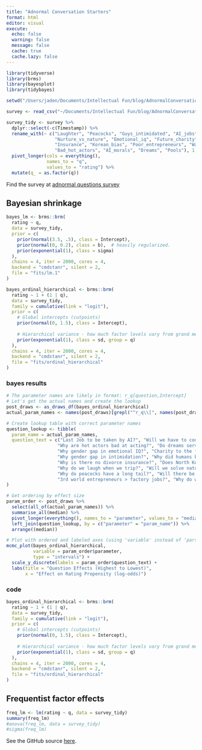 ```yaml
---
title: "Adnormal Conversation Starters"
format: html
editor: visual
execute:
  echo: false
  warning: false
  message: false
  cache: true
  cache.lazy: false
---
```


```r
library(tidyverse)
library(brms)
library(bayesplot)
library(tidybayes)

setwd("/Users/jaden/Documents/Intellectual Fun/blog/AdnormalConversationStarters")

survey <- read_csv("~/Documents/Intellectual Fun/blog/AdnormalConversationStarters/Novel Questions (Responses) - Form Responses 1.csv")

survey_tidy <- survey %>% 
  dplyr::select(-c(Timestamp)) %>% 
  rename_with(~ c("Laughter", "Peacocks", "Guys_intimidated", "AI_jobs", 
                  "Nurture_vs_nature", "Emotional_iq", "Future_charity", "Human_takeover", 
                  "Insurance", "Korean_bias", "Poor_entrepreneurs", "War_vs_disease",
                  "Bad_hot_actors", "AI_morals", "Dreams", "Pools"), 1:16) %>% 
  pivot_longer(cols = everything(),
               names_to = "q",
               values_to = "rating") %>% 
  mutate(q_ = as.factor(q))
```

Find the survey at [adnormal questions survey](https://forms.gle/T5R1izmKQY2n9ZVv9)


::: {.panel-tabset}



## Bayesian shrinkage

```r
bayes_lm <- brms::brm(
  rating ~ q,  
  data = survey_tidy,
  prior = c(
    prior(normal(3.5, .5), class = Intercept),
    prior(normal(0, 0.2), class = b),  # heavily regularized.
    prior(exponential(1), class = sigma)
  ),
  chains = 4, iter = 2000, cores = 4,
  backend = "cmdstanr", silent = 2,
  file = "fits/lm.1"
)

bayes_ordinal_hierarchical <- brms::brm(
  rating ~ 1 + (1 | q),  
  data = survey_tidy,
  family = cumulative(link = "logit"),
  prior = c(
    # Global intercepts (cutpoints) 
    prior(normal(0, 1.5), class = Intercept),
    
    # Hierarchical variance - how much factor levels vary from grand mean
    prior(exponential(1), class = sd, group = q)
  ),
  chains = 4, iter = 2000, cores = 4,
  backend = "cmdstanr", silent = 2,
  file = "fits/ordinal_hierarchical"
)


```

::: {.panel-tabset}

### bayes results
```r
# The parameter names are likely in format: r_q[question,Intercept] 
# Let's get the actual names and create the lookup
post_draws <- as_draws_df(bayes_ordinal_hierarchical)
actual_param_names <- names(post_draws)[grepl("^r_q\\[", names(post_draws))]

# Create lookup table with correct parameter names
question_lookup <- tibble(
  param_name = actual_param_names,
  question_text = c("Last Job to be taken by AI?", "Will we have to code AI morals?", 
                   "Why are hot actors bad at acting?", "Do dreams serve evolution?", 
                   "Why gender gap in emotional IQ?", "Charity to the future > now?", 
                   "Why gender gap in intimidation?", "Why did humans beat chimps?", 
                   "Why is there no divorce insurance?", "Does North Korean bias rival our own?", 
                   "Why do we laugh when we trip?", "Will we solve nature vs nurture?", 
                   "Why do peacocks have a long tail?", "Will there be another pool-like amenity?",
                   "3rd world entrepreneurs > factory jobs?", "Why do we care about war over disease?")
)

# Get ordering by effect size
param_order <- post_draws %>%
  select(all_of(actual_param_names)) %>%
  summarise_all(median) %>%
  pivot_longer(everything(), names_to = "parameter", values_to = "median") %>%
  left_join(question_lookup, by = c("parameter" = "param_name")) %>%
  arrange((median))

# Plot with ordered and labeled axes (using 'variable' instead of 'pars')
mcmc_plot(bayes_ordinal_hierarchical, 
          variable = param_order$parameter,
          type = "intervals") +
  scale_y_discrete(labels = param_order$question_text) +
  labs(title = "Question Effects (Highest to Lowest)",
       x = "Effect on Rating Propensity (log-odds)")

```


### code

```r
bayes_ordinal_hierarchical <- brms::brm(
  rating ~ 1 + (1 | q),  
  data = survey_tidy,
  family = cumulative(link = "logit"),
  prior = c(
    # Global intercepts (cutpoints) 
    prior(normal(0, 1.5), class = Intercept),
    
    # Hierarchical variance - how much factor levels vary from grand mean
    prior(exponential(1), class = sd, group = q)
  ),
  chains = 4, iter = 2000, cores = 4,
  backend = "cmdstanr", silent = 2,
  file = "fits/ordinal_hierarchical"
)
```


:::

## Frequentist factor effects

```r


freq_lm <- lm(rating ~ q, data = survey_tidy)
summary(freq_lm)
#anova(freq_lm, data = survey_tidy)
#sigma(freq_lm) 
```

:::


See the GitHub source [here](https://github.com/probably-jaden/adnormal-conversation-starters).

